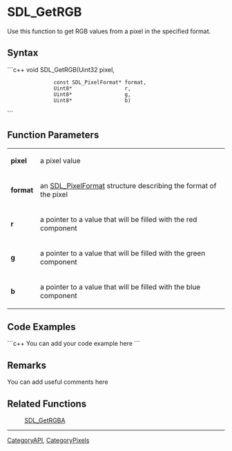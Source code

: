 <!-- pragma section-numbers off -->
<!-- pragma disable-camelcase -->

= SDL_GetRGB =
Use this function to get RGB values from a pixel in the specified format. 


== Syntax ==
```c++
void SDL_GetRGB(Uint32                 pixel,
                const SDL_PixelFormat* format,
                Uint8*                 r, 
                Uint8*                 g, 
                Uint8*                 b)
```

== Function Parameters ==
{|
|'''pixel'''
|a pixel value
|-
|'''format'''
|an [[SDL_PixelFormat]] structure describing the format of the pixel
|-
|'''r'''
|a pointer to a value that will be filled with the red component
|-
|'''g'''
|a pointer to a value that will be filled with the green component
|-
|'''b'''
|a pointer to a value that will be filled with the blue component
|}

== Code Examples ==
```c++
You can add your code example here
```

== Remarks ==
You can add useful comments here

== Related Functions ==
:[[SDL_GetRGBA]]

----
[[CategoryAPI]], [[CategoryPixels]]
